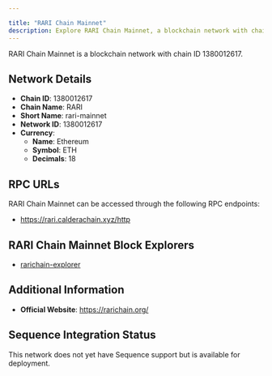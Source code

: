 ```yaml
---

title: "RARI Chain Mainnet"
description: Explore RARI Chain Mainnet, a blockchain network with chain ID 1380012617. Learn about its native currency, Ethereum, and how to interact with the network.
---
```




RARI Chain Mainnet is a blockchain network with chain ID 1380012617.

## Network Details

- **Chain ID**: 1380012617
- **Chain Name**: RARI
- **Short Name**: rari-mainnet
- **Network ID**: 1380012617
- **Currency**: 
  - **Name**: Ethereum
  - **Symbol**: ETH
  - **Decimals**: 18

## RPC URLs

RARI Chain Mainnet can be accessed through the following RPC endpoints:

- https://rari.calderachain.xyz/http

## RARI Chain Mainnet Block Explorers

- [rarichain-explorer](https://mainnet.explorer.rarichain.org)

## Additional Information

- **Official Website**: https://rarichain.org/

## Sequence Integration Status

This network does not yet have Sequence support but is available for deployment.
